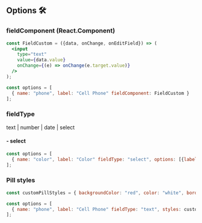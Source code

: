 
<Meta title="Props/Options" />

## Options 🛠

### fieldComponent (React.Component)

```jsx
const FieldCustom = ({data, onChange, onEditField}) => (
  <input 
    type="text" 
    value={data.value} 
    onChange={(e) => onChange(e.target.value)}
  />
);

const options = [
  { name: "phone", label: "Cell Phone" fieldComponent: FieldCustom }
];
```

### fieldType
text | number | date | select

#### - select
```jsx
const options = [
  { name: "color", label: "Color" fieldType: "select", options: [{label: "Red", value: "#e74c3c"}] }
];
```

### Pill styles

```jsx
const customPillStyles = { backgroundColor: "red", color: "white", border: "none" };

const options = [
  { name: "phone", label: "Cell Phone" fieldType: "text", styles: customPillStyles }
];
```